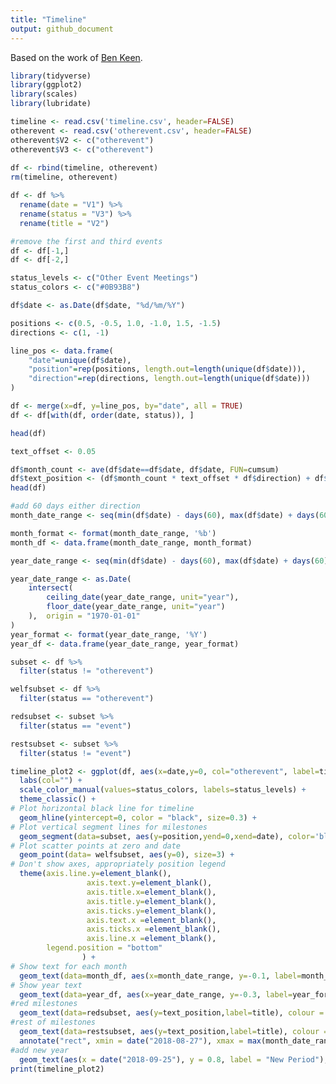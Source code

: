 ```yaml
---
title: "Timeline"
output: github_document
---
```


Based on the work of [Ben Keen](http://benalexkeen.com/creating-a-timeline-graphic-using-r-and-ggplot2/).

```r
library(tidyverse)
library(ggplot2)
library(scales)
library(lubridate)
```

```r
timeline <- read.csv('timeline.csv', header=FALSE)
otherevent <- read.csv('otherevent.csv', header=FALSE)
otherevent$V2 <- c("otherevent")
otherevent$V3 <- c("otherevent")
  
df <- rbind(timeline, otherevent)
rm(timeline, otherevent)

df <- df %>%
  rename(date = "V1") %>%
  rename(status = "V3") %>%
  rename(title = "V2")

#remove the first and third events
df <- df[-1,]
df <- df[-2,]
```

```r
status_levels <- c("Other Event Meetings")
status_colors <- c("#0B93B8")

df$date <- as.Date(df$date, "%d/%m/%Y")
```

```r
positions <- c(0.5, -0.5, 1.0, -1.0, 1.5, -1.5)
directions <- c(1, -1)

line_pos <- data.frame(
    "date"=unique(df$date),
    "position"=rep(positions, length.out=length(unique(df$date))),
    "direction"=rep(directions, length.out=length(unique(df$date)))
)

df <- merge(x=df, y=line_pos, by="date", all = TRUE)
df <- df[with(df, order(date, status)), ]

head(df)
```

```r
text_offset <- 0.05

df$month_count <- ave(df$date==df$date, df$date, FUN=cumsum)
df$text_position <- (df$month_count * text_offset * df$direction) + df$position
head(df)
```

```r
#add 60 days either direction
month_date_range <- seq(min(df$date) - days(60), max(df$date) + days(60), by='month')

month_format <- format(month_date_range, '%b')
month_df <- data.frame(month_date_range, month_format)
```

```r
year_date_range <- seq(min(df$date) - days(60), max(df$date) + days(60), by='month')

year_date_range <- as.Date(
    intersect(
        ceiling_date(year_date_range, unit="year"),
        floor_date(year_date_range, unit="year")
    ),  origin = "1970-01-01"
)
year_format <- format(year_date_range, '%Y')
year_df <- data.frame(year_date_range, year_format)
```

```r
subset <- df %>%
  filter(status != "otherevent")

welfsubset <- df %>%
  filter(status == "otherevent")
```

```r
redsubset <- subset %>%
  filter(status == "event")

restsubset <- subset %>%
  filter(status != "event")
```

```r
timeline_plot2 <- ggplot(df, aes(x=date,y=0, col="otherevent", label=title)) +
  labs(col="") +
  scale_color_manual(values=status_colors, labels=status_levels) +
  theme_classic() +
# Plot horizontal black line for timeline
  geom_hline(yintercept=0, color = "black", size=0.3) +
# Plot vertical segment lines for milestones
  geom_segment(data=subset, aes(y=position,yend=0,xend=date), color='black', size=0.2) +
# Plot scatter points at zero and date
  geom_point(data= welfsubset, aes(y=0), size=3) +
# Don't show axes, appropriately position legend
  theme(axis.line.y=element_blank(),
                 axis.text.y=element_blank(),
                 axis.title.x=element_blank(),
                 axis.title.y=element_blank(),
                 axis.ticks.y=element_blank(),
                 axis.text.x =element_blank(),
                 axis.ticks.x =element_blank(),
                 axis.line.x =element_blank(),
        legend.position = "bottom"
                ) +
# Show text for each month
  geom_text(data=month_df, aes(x=month_date_range, y=-0.1, label=month_format), size=2.5, vjust=0.5, color='black', angle=90) +
# Show year text
  geom_text(data=year_df, aes(x=year_date_range, y=-0.3, label=year_format, fontface="bold"), size=2.5, color='black') +
#red milestones
  geom_text(data=redsubset, aes(y=text_position,label=title), colour = "#FF0000", size=2.5) +
#rest of milestones
  geom_text(data=restsubset, aes(y=text_position,label=title), colour = "#34495E", size=2.5) +
  annotate("rect", xmin = date("2018-08-27"), xmax = max(month_date_range) + days(60), ymin = 0, ymax = 1.5, alpha = 0.2) +
#add new year
  geom_text(aes(x = date("2018-09-25"), y = 0.8, label = "New Period"), colour = "#34495E", size = 2)
print(timeline_plot2)
```
